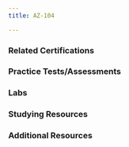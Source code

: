 ```yaml
---
title: AZ-104

---
```


<LinkCard title="Exam AZ-104: Microsoft Azure Administrator" href="https://learn.microsoft.com/certifications/exams/az-104" target="_blank"/>
<LinkCard title="AZ-104 Exam Study Guide" href="https://aka.ms/az104-studyguide" target="_blank"/>

### Related Certifications
<CardGrid>
  <LinkCard title="Azure Administrator Associate" href="https://learn.microsoft.com/en-us/certifications/azure-administrator" target="_blank"/>
  <LinkCard title="Azure Solutions Architect Expert" href="https://learn.microsoft.com/en-us/certifications/azure-solutions-architect" target="_blank"/>
  <LinkCard title="DevOps Engineer Expert" href="https://learn.microsoft.com/en-us/certifications/devops-engineer" target="_blank"/>
</CardGrid>

### Practice Tests/Assessments

<CardGrid>
  <LinkCard title="MSLearn Practice Assessment" href="https://learn.microsoft.com/certifications/exams/az-104/practice/assessment?assessment-type=practice&assessmentId=21" target="_blank"/>
  <LinkCard title="MeasureUp Practice Tests" href="https://www.measureup.com/microsoft-practice-test-az-104-microsoft-azure-administrator.html#44" target="_blank"/>
  <LinkCard title="Whizlab Practice Tests" href="https://www.whizlabs.com/microsoft-azure-certification-az-104/" target="_blank"/> 
  <LinkCard title="Scott Duffy Practice Tests" href="https://www.udemy.com/course/az104-azure-practice/" target="_blank"/>
</CardGrid>

### Labs
  <LinkCard title="Exam Labs" href="https://futureURLOfLabPage.com" target="_blank"/>

### Studying Resources

<Tabs>

  <TabItem label="Text">
  <CardGrid>
  <LinkCard title="Microsoft Learn" href="https://learn.microsoft.com/certifications/exams/az-104" target="_blank"/>
  </CardGrid>
  </TabItem>

  <TabItem label="Videos">
  <CardGrid>
  <LinkCard title="Microsoft Learn Exam Readiness Zone" href="https://learn.microsoft.com/en-us/shows/exam-readiness-zone/?terms=AZ-104" target="_blank"/>
  <LinkCard title="John Savill Study Cram" href="https://www.youtube.com/watch?v=VOod_VNgdJk&list=PLlVtbbG169nH_CJl4wwKBfS1V8nMYr7xL&index=8&pp=iAQB" target="_blank"/>
  <LinkCard title="John Savill's Course" href="https://www.youtube.com/playlist?list=PLlVtbbG169nGlGPWs9xaLKT1KfwqREHbs" target="_blank"/>
  <LinkCard title="AGuideToCloud Course" href="https://www.youtube.com/playlist?list=PLhLKc18P9YOAW3dKZaQ2xVYg8uE1m5Lp8" target="_blank"/>
  <LinkCard title="freeCodeCamp/ExamPro Course" href="https://youtu.be/10PbGbTUSAg?si=qVvb-iysK0px8Xdk" target="_blank"/>
  </CardGrid>
  </TabItem>

  <TabItem label="Paid">
  <CardGrid>
  <LinkCard title="Pluralsight Course" href="https://www.pluralsight.com/paths/az-104-microsoft-azure-administrator-certification-prep" target="_blank"/>
  <LinkCard title="ExamPro Course" href="https://www.exampro.co/az-104" target="_blank"/>
  <LinkCard title="ITPRO Course" href="https://www.udemy.com/course/70533-azure/" target="_blank"/>
  <LinkCard title="Scott Duffy Course" href="https://www.itpro.tv/courses/microsoft/microsoft-azure-administrator-az-104/" target="_blank"/>
  </CardGrid>
  </TabItem>

</Tabs>

### Additional Resources
<CardGrid>
  <LinkCard title="Microsoft 365 E5 Developer Tenant" href="https://developer.microsoft.com/en-us/microsoft-365/dev-program" target="_blank"/> 
  <LinkCard title="Microsoft Azure Free Account" href="https://azure.microsoft.com/en-us/offers/ms-azr-0044p" target="_blank"/> 
  <LinkCard title="Cisco Networking Basics Course" href="https://skillsforall.com/course/networking-basics?courseLang=en-US" target="_blank"/> 
</CardGrid>
